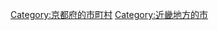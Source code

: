 {{Commonscat|Ayabe, Kyoto}}
{{Catmore}}

{{DEFAULTSORT:Ayabe-shi}}
[[Category:京都府的市町村|Category:京都府的市町村]]
[[Category:近畿地方的市|Category:近畿地方的市]]